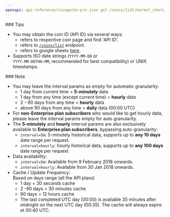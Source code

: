 ```yaml
---
openapi: api-reference/coingecko-pro.json get /coins/{id}/market_chart/range
---
```


<Tip>
  ### Tips

  - You may obtain the coin ID (API ID) via several ways:
    - refers to respective coin page and find 'API ID'.
    - refers to [`/coins/list`](<https://docs.coingecko.com/reference/coins-list>) endpoint.
    - refers to google sheets [here](https://docs.google.com/spreadsheets/d/1wTTuxXt8n9q7C4NDXqQpI3wpKu1_5bGVmP9Xz0XGSyU/edit?usp=sharing).
  - Supports ISO date strings (`YYYY-MM-DD` or\
    `YYYY-MM-DDTHH:MM`, recommended for best compatibility) or UNIX timestamps.
</Tip>

<Note>
  ### Note

  - You may leave the interval params as empty for automatic granularity:
    - 1 day from current time = **5-minutely** data
    - 1 day from any time (except current time) = **hourly** data
    - 2 - 90 days from any time = **hourly** data
    - above 90 days from any time = **daily** data (00:00 UTC)
  - For **non-Enterprise plan subscribers** who would like to get hourly data, please leave the interval params empty for auto granularity.
  - The **5-minutely** and **hourly** interval params are also exclusively available to **Enterprise plan subscribers**, bypassing auto-granularity:
    - `interval=5m`: 5-minutely historical data, supports up to **any 10 days** date range per request.
    - `interval=hourly`: hourly historical data, supports up to **any 100 days** date range per request.
  - Data availability:
    - `interval=5m`: Available from 9 February 2018 onwards.
    - `interval=hourly`: Available from 30 Jan 2018 onwards.
  - Cache / Update Frequency:\
    Based on days range (all the API plans)
    - 1 day = 30 seconds cache
    - 2 -90 days = 30 minutes cache
    - 90 days = 12 hours cache
    - The last completed UTC day (00:00) is available 35 minutes after midnight on the next UTC day (00:35). The cache will always expire at 00:40 UTC.
</Note>